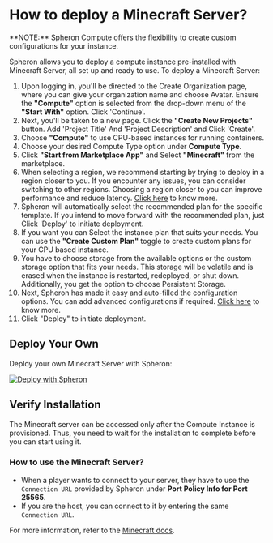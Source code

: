 
# How to deploy a Minecraft Server?

<Callout type="info">
  **NOTE:** Spheron Compute offers the flexibility to create custom
  configurations for your instance.
</Callout>

Spheron allows you to deploy a compute instance pre-installed with Minecraft Server, all set up and ready to use.
To deploy a Minecraft Server:

1. Upon logging in, you'll be directed to the Create Organization page, where you can give your organization name and choose Avatar. Ensure the **"Compute"** option is selected from the drop-down menu of the **"Start With"** option. Click 'Continue'. 
2. Next, you'll be taken to a new page. Click the **"Create New Projects"** button. Add 'Project Title' And 'Project Description' and Click 'Create'.
3. Choose **"Compute"** to use CPU-based instances for running containers.
4. Choose your desired Compute Type option under **Compute Type**.
5. Click **"Start from Marketplace App"** and Select **"Minecraft"** from the marketplace.
6. When selecting a region, we recommend starting by trying to deploy in a region closer to you. If you encounter any issues, you can consider switching to other regions. Choosing a region closer to you can improve performance and reduce latency. [Click here](/compute/cluster/compute/#region) to know more.
7. Spheron will automatically select the recommended plan for the specific template. If you intend to move forward with the recommended plan, just Click 'Deploy' to initiate deployment.
8. If you want you can Select the instance plan that suits your needs. You can use the **"Create Custom Plan"** toggle to create custom plans for your CPU based instance.
9. You have to choose storage from the available options or the custom storage option that fits your needs. This storage will be volatile and is erased when the instance is restarted, redeployed, or shut down. Additionally, you get the option to choose Persistent Storage.
10. Next, Spheron has made it easy and auto-filled the configuration options. You can add advanced configurations if required. [Click here](/compute/cluster/compute/#advance-configuration-1) to know more.
11. Click "Deploy" to initiate deployment.

## Deploy Your Own

Deploy your own Minecraft Server with Spheron:

[![Deploy with Spheron](https://bafybeihxqi3jlv6cy2ogh6jjljinntisolbspxcrbgykyv6e5xyzujl3aa.ipfs.sphn.link/spheron-deploy.svg)](https://app.spheron.network/#/compute/marketplace?template=Minecraft)

## Verify Installation

The Minecraft server can be accessed only after the Compute Instance is provisioned.
Thus, you need to wait for the installation to complete before you can start using it.

### How to use the Minecraft Server?

- When a player wants to connect to your server, they have to use the `Connection URL` provided by Spheron under **Port Policy Info for Port 25565**.
- If you are the host, you can connect to it by entering the same `Connection URL`.

For more information, refer to the [Minecraft docs](https://help.minecraft.net/hc/en-us/articles/360058525452-How-to-Setup-a-Minecraft-Java-Edition-Server).

<Navigation name="Deploy Minecraft Server" />
